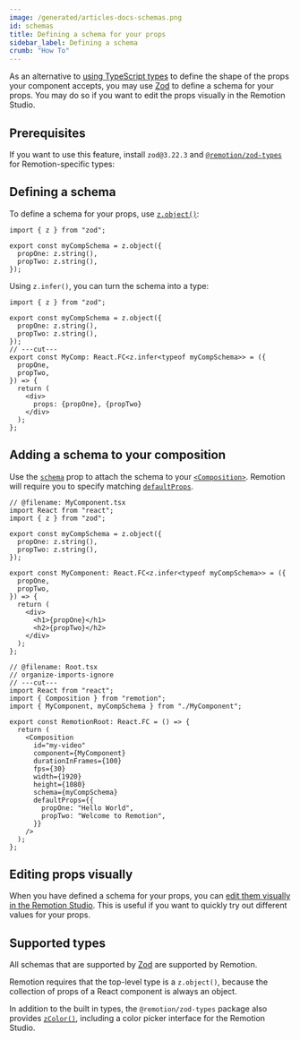 ```yaml
---
image: /generated/articles-docs-schemas.png
id: schemas
title: Defining a schema for your props
sidebar_label: Defining a schema
crumb: "How To"
---
```


As an alternative to [using TypeScript types](/docs/parameterized-rendering) to define the shape of the props your component accepts, you may use [Zod](https://zod.dev/) to define a schema for your props. You may do so if you want to edit the props visually in the Remotion Studio.

## Prerequisites

If you want to use this feature, install `zod@3.22.3` and [`@remotion/zod-types`](/docs/zod-types/) for Remotion-specific types:

<Installation pkg="@remotion/zod-types zod@3.22.3"/>

## Defining a schema

To define a schema for your props, use [`z.object()`](https://zod.dev/?id=objects):

```tsx twoslash
import { z } from "zod";

export const myCompSchema = z.object({
  propOne: z.string(),
  propTwo: z.string(),
});
```

Using `z.infer()`, you can turn the schema into a type:

```tsx twoslash
import { z } from "zod";

export const myCompSchema = z.object({
  propOne: z.string(),
  propTwo: z.string(),
});
// ---cut---
export const MyComp: React.FC<z.infer<typeof myCompSchema>> = ({
  propOne,
  propTwo,
}) => {
  return (
    <div>
      props: {propOne}, {propTwo}
    </div>
  );
};
```

## Adding a schema to your composition

Use the [`schema`](/docs/composition#schema) prop to attach the schema to your [`<Composition>`](/docs/composition). Remotion will require you to specify matching [`defaultProps`](/docs/composition#schema).

```tsx twoslash title="src/Root.tsx" {3,14-18}
// @filename: MyComponent.tsx
import React from "react";
import { z } from "zod";

export const myCompSchema = z.object({
  propOne: z.string(),
  propTwo: z.string(),
});

export const MyComponent: React.FC<z.infer<typeof myCompSchema>> = ({
  propOne,
  propTwo,
}) => {
  return (
    <div>
      <h1>{propOne}</h1>
      <h2>{propTwo}</h2>
    </div>
  );
};

// @filename: Root.tsx
// organize-imports-ignore
// ---cut---
import React from "react";
import { Composition } from "remotion";
import { MyComponent, myCompSchema } from "./MyComponent";

export const RemotionRoot: React.FC = () => {
  return (
    <Composition
      id="my-video"
      component={MyComponent}
      durationInFrames={100}
      fps={30}
      width={1920}
      height={1080}
      schema={myCompSchema}
      defaultProps={{
        propOne: "Hello World",
        propTwo: "Welcome to Remotion",
      }}
    />
  );
};
```

## Editing props visually

When you have defined a schema for your props, you can [edit them visually in the Remotion Studio](/docs/visual-editing). This is useful if you want to quickly try out different values for your props.

## Supported types

All schemas that are supported by [Zod](https://zod.dev/) are supported by Remotion.

Remotion requires that the top-level type is a `z.object()`, because the collection of props of a React component is always an object.

In addition to the built in types, the `@remotion/zod-types` package also provides [`zColor()`](/docs/zod-types/z-color), including a color picker interface for the Remotion Studio.
